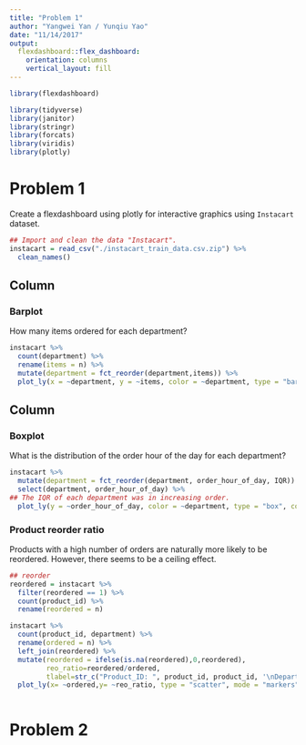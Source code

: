 ```yaml
---
title: "Problem 1"
author: "Yangwei Yan / Yunqiu Yao"
date: "11/14/2017"
output: 
  flexdashboard::flex_dashboard:
    orientation: columns
    vertical_layout: fill
---
```


```r
library(flexdashboard)
```

```r
library(tidyverse)
library(janitor)
library(stringr)
library(forcats)
library(viridis)
library(plotly)
```

# Problem 1

Create a flexdashboard using plotly for interactive graphics using `Instacart` dataset.

```r
## Import and clean the data "Instacart".
instacart = read_csv("./instacart_train_data.csv.zip") %>%
  clean_names()
```



Column {data-width=500}
-----------------------------------------------------------------------

### Barplot

How many items ordered for each department? 
```r
instacart %>% 
  count(department) %>% 
  rename(items = n) %>% 
  mutate(department = fct_reorder(department,items)) %>% 
  plot_ly(x = ~department, y = ~items, color = ~department, type = "bar")
```



Column {data-width=500}
-----------------------------------------------------------------------

### Boxplot

What is the distribution of the order hour of the day for each department?

```r
instacart %>%
  mutate(department = fct_reorder(department, order_hour_of_day, IQR)) %>%
  select(department, order_hour_of_day) %>%
## The IQR of each department was in increasing order.
  plot_ly(y = ~order_hour_of_day, color = ~department, type = "box", colors = "Set2")
```



### Product reorder ratio

Products with a high number of orders are naturally more likely to be reordered. However, there seems to be a ceiling effect.

```r
## reorder
reordered = instacart %>% 
  filter(reordered == 1) %>% 
  count(product_id) %>% 
  rename(reordered = n)

instacart %>% 
  count(product_id, department) %>%
  rename(ordered = n) %>% 
  left_join(reordered) %>% 
  mutate(reordered = ifelse(is.na(reordered),0,reordered),
         reo_ratio=reordered/ordered,
         tlabel=str_c("Product_ID: ", product_id, product_id, '\nDepartment: ', department)) %>%
  plot_ly(x= ~ordered,y= ~reo_ratio, type = "scatter", mode = "markers", alpha=0.5, text = ~tlabel, color = I("black"))
  
```


# Problem 2


